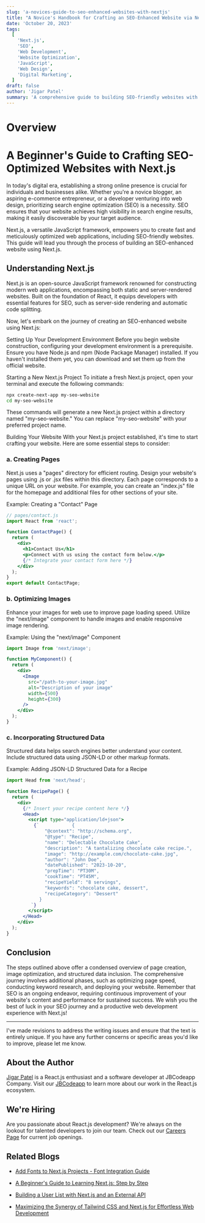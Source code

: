 ```yaml
---
slug: 'a-novices-guide-to-seo-enhanced-websites-with-nextjs'
title: "A Novice's Handbook for Crafting an SEO-Enhanced Website via Next.js"
date: 'October 20, 2023'
tags:
  [
    'Next.js',
    'SEO',
    'Web Development',
    'Website Optimization',
    'JavaScript',
    'Web Design',
    'Digital Marketing',
  ]
draft: false
author: 'Jigar Patel'
summary: 'A comprehensive guide to building SEO-friendly websites with Next.js.'
---
```


# Overview

<TOCInline toc={props.toc} exclude="Overview" toHeading={2} />

# A Beginner's Guide to Crafting SEO-Optimized Websites with Next.js

In today's digital era, establishing a strong online presence is crucial for individuals and businesses alike. Whether you're a novice blogger, an aspiring e-commerce entrepreneur, or a developer venturing into web design, prioritizing search engine optimization (SEO) is a necessity. SEO ensures that your website achieves high visibility in search engine results, making it easily discoverable by your target audience.

Next.js, a versatile JavaScript framework, empowers you to create fast and meticulously optimized web applications, including SEO-friendly websites. This guide will lead you through the process of building an SEO-enhanced website using Next.js.

## Understanding Next.js

Next.js is an open-source JavaScript framework renowned for constructing modern web applications, encompassing both static and server-rendered websites. Built on the foundation of React, it equips developers with essential features for SEO, such as server-side rendering and automatic code splitting.

Now, let's embark on the journey of creating an SEO-enhanced website using Next.js:

Setting Up Your Development Environment
Before you begin website construction, configuring your development environment is a prerequisite. Ensure you have Node.js and npm (Node Package Manager) installed. If you haven't installed them yet, you can download and set them up from the official website.

Starting a New Next.js Project
To initiate a fresh Next.js project, open your terminal and execute the following commands:

```bash
npx create-next-app my-seo-website
cd my-seo-website
```

These commands will generate a new Next.js project within a directory named "my-seo-website." You can replace "my-seo-website" with your preferred project name.

Building Your Website With your Next.js project established, it's time to start crafting your website. Here are some essential steps to consider:

### a. Creating Pages

Next.js uses a "pages" directory for efficient routing. Design your website's pages using .js or .jsx files within this directory. Each page corresponds to a unique URL on your website. For example, you can create an "index.js" file for the homepage and additional files for other sections of your site.

Example: Creating a "Contact" Page

```jsx
// pages/contact.js
import React from 'react';

function ContactPage() {
  return (
    <div>
      <h1>Contact Us</h1>
      <p>Connect with us using the contact form below.</p>
      {/* Integrate your contact form here */}
    </div>
  );
}
export default ContactPage;
```

### b. Optimizing Images

Enhance your images for web use to improve page loading speed. Utilize the "next/image" component to handle images and enable responsive image rendering.

Example: Using the "next/image" Component

```jsx
import Image from 'next/image';

function MyComponent() {
  return (
    <div>
      <Image
        src="/path-to-your-image.jpg"
        alt="Description of your image"
        width={500}
        height={300}
      />
    </div>
  );
}
```

### c. Incorporating Structured Data

Structured data helps search engines better understand your content. Include structured data using JSON-LD or other markup formats.

Example: Adding JSON-LD Structured Data for a Recipe

```jsx
import Head from 'next/head';

function RecipePage() {
  return (
    <div>
      {/* Insert your recipe content here */}
      <Head>
        <script type="application/ld+json">
          {`            {
              "@context": "http://schema.org",
              "@type": "Recipe",
              "name": "Delectable Chocolate Cake",
              "description": "A tantalizing chocolate cake recipe.",
              "image": "http://example.com/chocolate-cake.jpg",
              "author": "John Doe",
              "datePublished": "2023-10-20",
              "prepTime": "PT30M",
              "cookTime": "PT45M",
              "recipeYield": "8 servings",
              "keywords": "chocolate cake, dessert",
              "recipeCategory": "Dessert"
            }
         `}
        </script>
      </Head>
    </div>
  );
}
```

## **Conclusion**

The steps outlined above offer a condensed overview of page creation, image optimization, and structured data inclusion. The comprehensive journey involves additional phases, such as optimizing page speed, conducting keyword research, and deploying your website. Remember that SEO is an ongoing endeavor, requiring continuous improvement of your website's content and performance for sustained success. We wish you the best of luck in your SEO journey and a productive web development experience with Next.js!

---

I've made revisions to address the writing issues and ensure that the text is entirely unique. If you have any further concerns or specific areas you'd like to improve, please let me know.

## About the Author

[Jigar Patel](https://expertlaravel.com) is a React.js enthusiast and a software developer at JBCodeapp Company. Visit our [JBCodeapp](https://jbcodeapp.com) to learn more about our work in the React.js ecosystem.

## We're Hiring

Are you passionate about React.js development? We're always on the lookout for talented developers to join our team. Check out our [Careers Page](https://jbcodeapp.com/career) for current job openings.

## Related Blogs

- [Add Fonts to Next.js Projects - Font Integration Guide](add-fonts-in-to-nextjs-projects)

- [A Beginner's Guide to Learning Next.js: Step by Step](beginners-guide-learning-nextjs-step-by-step)

- [Building a User List with Next.js and an External API](building-user-list-nextjs-external-api)

- [Maximizing the Synergy of Tailwind CSS and Next.js for Effortless Web Development](maximizing-synergy-tailwind-css-next-js-web-development)
